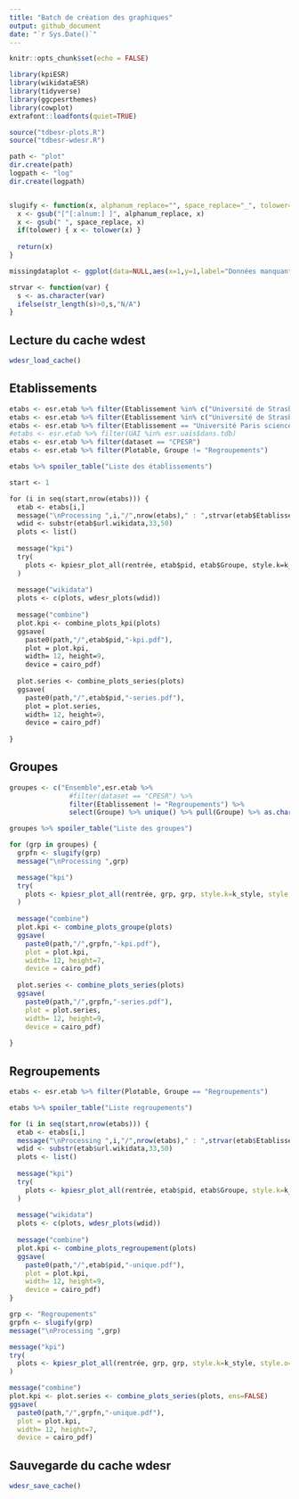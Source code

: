 ```yaml
---
title: "Batch de création des graphiques"
output: github_document
date: "`r Sys.Date()`"
---
```


```r
knitr::opts_chunk$set(echo = FALSE)

library(kpiESR)
library(wikidataESR)
library(tidyverse)
library(ggcpesrthemes)
library(cowplot)
extrafont::loadfonts(quiet=TRUE)

source("tdbesr-plots.R")
source("tdbesr-wdesr.R")

path <- "plot"
dir.create(path)
logpath <- "log"
dir.create(logpath)


slugify <- function(x, alphanum_replace="", space_replace="_", tolower=TRUE) {
  x <- gsub("[^[:alnum:] ]", alphanum_replace, x)
  x <- gsub(" ", space_replace, x)
  if(tolower) { x <- tolower(x) }
  
  return(x)
}

missingdataplot <- ggplot(data=NULL,aes(x=1,y=1,label="Données manquantes")) + geom_text() + theme_void()

strvar <- function(var) {
  s <- as.character(var)
  ifelse(str_length(s)>0,s,"N/A")
}
```

## Lecture du cache wdest

```r
wdesr_load_cache()
```

## Etablissements

```r
etabs <- esr.etab %>% filter(Etablissement %in% c("Université de Strasbourg","Université de Lorraine","Université de Haute-Alsace"))
etabs <- esr.etab %>% filter(Etablissement %in% c("Université de Strasbourg"))
etabs <- esr.etab %>% filter(Etablissement == "Université Paris sciences et lettres")
#etabs <- esr.etab %>% filter(UAI %in% esr.uais$dans.tdb)
etabs <- esr.etab %>% filter(dataset == "CPESR")
etabs <- esr.etab %>% filter(Plotable, Groupe != "Regroupements")

etabs %>% spoiler_table("Liste des établissements")
```


```e
start <- 1

for (i in seq(start,nrow(etabs))) {
  etab <- etabs[i,]
  message("\nProcessing ",i,"/",nrow(etabs)," : ",strvar(etab$Etablissement), " ", etab$pid, " ", etab$UAI)
  wdid <- substr(etab$url.wikidata,33,50)
  plots <- list()
  
  message("kpi")
  try(
    plots <- kpiesr_plot_all(rentrée, etab$pid, etab$Groupe, style.k=k_style, style.o=o_style, style.o.norm = onorm_style)
  )
  
  message("wikidata")
  plots <- c(plots, wdesr_plots(wdid))
    
  message("combine")
  plot.kpi <- combine_plots_kpi(plots)
  ggsave(
    paste0(path,"/",etab$pid,"-kpi.pdf"),
    plot = plot.kpi,
    width= 12, height=9,
    device = cairo_pdf)
  
  plot.series <- combine_plots_series(plots)
  ggsave(
    paste0(path,"/",etab$pid,"-series.pdf"),
    plot = plot.series,
    width= 12, height=9,
    device = cairo_pdf)
  
}
```

## Groupes

```r
groupes <- c("Ensemble",esr.etab %>% 
               #filter(dataset == "CPESR") %>%
               filter(Etablissement != "Regroupements") %>%
               select(Groupe) %>% unique() %>% pull(Groupe) %>% as.character())

groupes %>% spoiler_table("Liste des groupes")
```

```r

for (grp in groupes) {
  grpfn <- slugify(grp)
  message("\nProcessing ",grp)

  message("kpi")
  try(
    plots <- kpiesr_plot_all(rentrée, grp, grp, style.k=k_style, style.o=o_style, style.o.norm = onorm_style)
  )
  
  message("combine")
  plot.kpi <- combine_plots_groupe(plots)
  ggsave(
    paste0(path,"/",grpfn,"-kpi.pdf"),
    plot = plot.kpi,
    width= 12, height=7,
    device = cairo_pdf)
  
  plot.series <- combine_plots_series(plots)
  ggsave(
    paste0(path,"/",grpfn,"-series.pdf"),
    plot = plot.series,
    width= 12, height=9,
    device = cairo_pdf)
  
}

```

## Regroupements

```r
etabs <- esr.etab %>% filter(Plotable, Groupe == "Regroupements")

etabs %>% spoiler_table("Liste regroupements")
```

```r

for (i in seq(start,nrow(etabs))) {
  etab <- etabs[i,]
  message("\nProcessing ",i,"/",nrow(etabs)," : ",strvar(etab$Etablissement), " ", etab$pid, " ", etab$UAI)
  wdid <- substr(etab$url.wikidata,33,50)
  plots <- list()
  
  message("kpi")
  try(
    plots <- kpiesr_plot_all(rentrée, etab$pid, etab$Groupe, style.k=k_style, style.o=o_style, style.o.norm = onorm_style)
  )
  
  message("wikidata")
  plots <- c(plots, wdesr_plots(wdid))
  
  message("combine")
  plot.kpi <- combine_plots_regroupement(plots)
  ggsave(
    paste0(path,"/",etab$pid,"-unique.pdf"),
    plot = plot.kpi,
    width= 12, height=9,
    device = cairo_pdf)
}
```


```r
grp <- "Regroupements"
grpfn <- slugify(grp)
message("\nProcessing ",grp)

message("kpi")
try(
  plots <- kpiesr_plot_all(rentrée, grp, grp, style.k=k_style, style.o=o_style, style.o.norm = onorm_style)
)

message("combine")
plot.kpi <- plot.series <- combine_plots_series(plots, ens=FALSE)
ggsave(
  paste0(path,"/",grpfn,"-unique.pdf"),
  plot = plot.kpi,
  width= 12, height=7,
  device = cairo_pdf)
```

## Sauvegarde du cache wdesr

```r
wdesr_save_cache()
```

